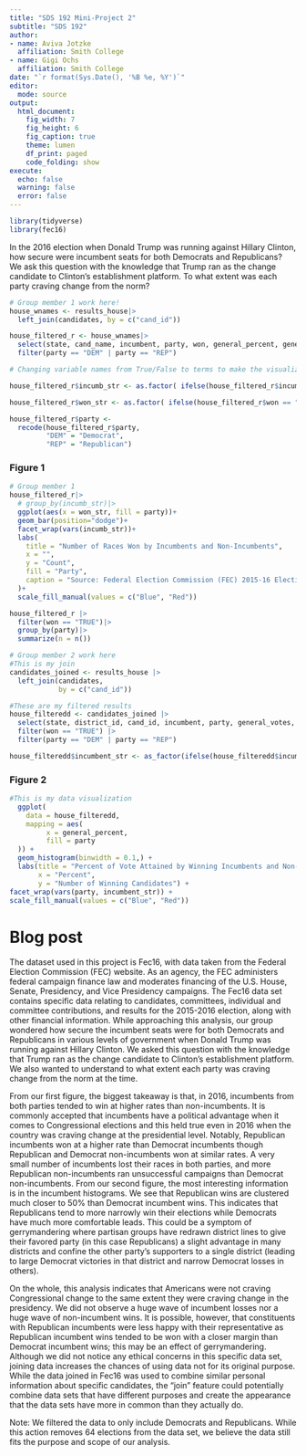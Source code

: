 ```yaml
---
title: "SDS 192 Mini-Project 2"
subtitle: "SDS 192"
author: 
- name: Aviva Jotzke
  affiliation: Smith College
- name: Gigi Ochs
  affiliation: Smith College
date: "`r format(Sys.Date(), '%B %e, %Y')`"
editor: 
  mode: source
output: 
  html_document:
    fig_width: 7
    fig_height: 6
    fig_caption: true
    theme: lumen
    df_print: paged
    code_folding: show
execute:
  echo: false
  warning: false
  error: false
---
```


```r
library(tidyverse)
library(fec16)
```


In the 2016 election when Donald Trump was running against Hillary Clinton, how secure were incumbent seats for both Democrats and Republicans? We ask this question with the knowledge that Trump ran as the change candidate to Clinton's establishment platform. To what extent was each party craving change from the norm?
```r
# Group member 1 work here!
house_wnames <- results_house|>
  left_join(candidates, by = c("cand_id"))

house_filtered_r <- house_wnames|>
  select(state, cand_name, incumbent, party, won, general_percent, general_votes, district_id, cand_id)|>
  filter(party == "DEM" | party == "REP")
```

```r
# Changing variable names from True/False to terms to make the visualizations easier to read

house_filtered_r$incumb_str <- as.factor( ifelse(house_filtered_r$incumbent == "TRUE", "Incumbent", "Non-Incumbent"))

house_filtered_r$won_str <- as.factor( ifelse(house_filtered_r$won == "TRUE", "Won", "Lost"))

house_filtered_r$party <-
  recode(house_filtered_r$party,
         "DEM" = "Democrat",
         "REP" = "Republican")
```

### Figure 1
```r
# Group member 1 
house_filtered_r|>
  # group_by(incumb_str)|>
  ggplot(aes(x = won_str, fill = party))+
  geom_bar(position="dodge")+
  facet_wrap(vars(incumb_str))+
  labs(
    title = "Number of Races Won by Incumbents and Non-Incumbents",
    x = "",
    y = "Count",
    fill = "Party",
    caption = "Source: Federal Election Commission (FEC) 2015-16 Election Cycle Data from Package fec16"
  )+
  scale_fill_manual(values = c("Blue", "Red"))
```

```r
house_filtered_r |>
  filter(won == "TRUE")|>
  group_by(party)|>
  summarize(n = n())
```

```r
# Group member 2 work here
#This is my join
candidates_joined <- results_house |>
  left_join(candidates,
            by = c("cand_id"))

```

```r
#These are my filtered results
house_filteredd <- candidates_joined |>
  select(state, district_id, cand_id, incumbent, party, general_votes, general_percent, won, cand_name, cand_election_yr)|>
  filter(won == "TRUE") |>
  filter(party == "DEM" | party == "REP")
```

```r
house_filteredd$incumbent_str <- as_factor(ifelse(house_filteredd$incumbent == "TRUE", "Incumbent", "Non-Incumbent"))
```

### Figure 2

```r
#This is my data visualization
  ggplot(
    data = house_filteredd,
    mapping = aes(
         x = general_percent,
         fill = party
  )) +
  geom_histogram(binwidth = 0.1,) +
  labs(title = "Percent of Vote Attained by Winning Incumbents and Non-Incumbents",
       x = "Percent",
       y = "Number of Winning Candidates") +
facet_wrap(vars(party, incumbent_str)) +
scale_fill_manual(values = c("Blue", "Red")) 

```

# Blog post

The dataset used in this project is Fec16, with data taken from the Federal Election Commission (FEC) website. As an agency, the FEC administers federal campaign finance law and moderates financing of the U.S. House, Senate, Presidency, and Vice Presidency campaigns. The Fec16 data set contains specific data relating to candidates, committees, individual and committee contributions, and results for the 2015-2016 election, along with other financial information. While approaching this analysis, our group wondered how secure the incumbent seats were for both Democrats and Republicans in various levels of government when Donald Trump was running against Hillary Clinton. We asked this question with the knowledge that Trump ran as the change candidate to Clinton's establishment platform. We also wanted to understand to what extent each party was craving change from the norm at the time. 

From our first figure, the biggest takeaway is that, in 2016, incumbents from both parties tended to win at higher rates than non-incumbents. It is commonly accepted that incumbents have a political advantage when it comes to Congressional elections and this held true even in 2016 when the country was craving change at the presidential level. Notably, Republican incumbents won at a higher rate than Democrat incumbents though Republican and Democrat non-incumbents won at similar rates. A very small number of incumbents lost their races in both parties, and more Republican non-incumbents ran unsuccessful campaigns than Democrat non-incumbents. From our second figure, the most interesting information is in the incumbent histograms. We see that Republican wins are clustered much closer to 50% than Democrat incumbent wins. This indicates that Republicans tend to more narrowly win their elections while Democrats have much more comfortable leads. This could be a symptom of gerrymandering where partisan groups have redrawn district lines to give their favored party (in this case Republicans) a slight advantage in many districts and confine the other party’s supporters to a single district (leading to large Democrat victories in that district and narrow Democrat losses in others).
	
On the whole, this analysis indicates that Americans were not craving Congressional change to the same extent they were craving change in the presidency. We did not observe a huge wave of incumbent losses nor a huge wave of non-incumbent wins. It is possible, however, that constituents with Republican incumbents were less happy with their representative as Republican incumbent wins tended to be won with a closer margin than Democrat incumbent wins; this may be an effect of gerrymandering. Although we did not notice any ethical concerns in this specific data set, joining data increases the chances of using data not for its original purpose. While the data joined in Fec16 was used to combine similar personal information about specific candidates, the “join” feature could potentially combine data sets that have different purposes and create the appearance that the data sets have more in common than they actually do. 
 
Note: We filtered the data to only include Democrats and Republicans. While this action removes 64 elections from the data set, we believe the data still fits the purpose and scope of our analysis. 


